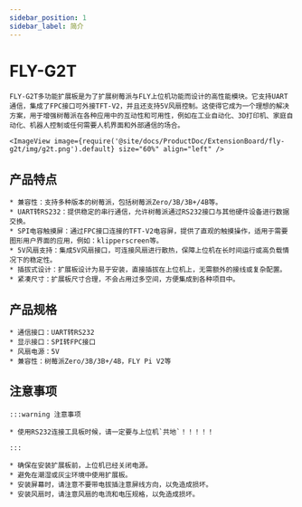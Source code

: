 ---
sidebar_position: 1
sidebar_label: 简介
---



# FLY-G2T

    FLY-G2T多功能扩展板是为了扩展树莓派与FLY上位机功能而设计的高性能模块。它支持UART通信，集成了FPC接口可外接TFT-V2，并且还支持5V风扇控制。这使得它成为一个理想的解决方案，用于增强树莓派在各种应用中的互动性和可用性，例如在工业自动化、3D打印机、家庭自动化、机器人控制或任何需要人机界面和外部通信的场合。

    <ImageView image={require('@site/docs/ProductDoc/ExtensionBoard/fly-g2t/img/g2t.png').default} size="60%" align="left" />

## 产品特点

    * 兼容性：支持多种版本的树莓派，包括树莓派Zero/3B/3B+/4B等。
    * UART转RS232：提供稳定的串行通信，允许树莓派通过RS232接口与其他硬件设备进行数据交换。
    * SPI电容触摸屏：通过FPC接口连接的TFT-V2电容屏，提供了直观的触摸操作，适用于需要图形用户界面的应用，例如：klipperscreen等。
    * 5V风扇支持：集成5V风扇接口，可连接风扇进行散热，保障上位机在长时间运行或高负载情况下的稳定性。
    * 插拔式设计：扩展板设计为易于安装，直接插拔在上位机上，无需额外的接线或复杂配置。
    * 紧凑尺寸：扩展板尺寸合理，不会占用过多空间，方便集成到各种项目中。

## 产品规格

    * 通信接口：UART转RS232
    * 显示接口：SPI转FPC接口
    * 风扇电源：5V
    * 兼容性：树莓派Zero/3B/3B+/4B，FLY Pi V2等

## 注意事项

    :::warning 注意事项

    * 使用RS232连接工具板时候，请一定要与上位机`共地`！！！！！

    :::

    * 确保在安装扩展板前，上位机已经关闭电源。
    * 避免在潮湿或灰尘环境中使用扩展板。
    * 安装屏幕时，请注意不要带电拔插注意屏线方向，以免造成损坏。
    * 安装风扇时，请注意风扇的电流和电压规格，以免造成损坏。
